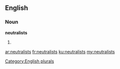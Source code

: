 ==English==

===Noun===
'''neutralists'''

# {{plural of|neutralist}}

[[Category:English plurals]]

[[ar:neutralists]]
[[fr:neutralists]]
[[ku:neutralists]]
[[my:neutralists]]